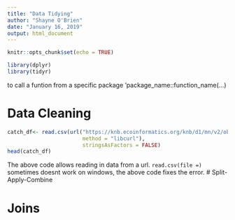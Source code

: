 ```yaml
---
title: "Data Tidying"
author: "Shayne O'Brien"
date: "January 16, 2019"
output: html_document
---
```


```r
knitr::opts_chunk$set(echo = TRUE)
```

```r
library(dplyr)
library(tidyr)
```
to call a funtion from a specific package 'package_name::function_name(...)

# Data Cleaning
```r
catch_df<- read.csv(url("https://knb.ecoinformatics.org/knb/d1/mn/v2/object/df35b.302.1", 
                        method = "libcurl"),
                        stringsAsFactors = FALSE)
head(catch_df)
```

The above code allows reading in data from a url. `read.csv(file =)` sometimes doesnt work on windows, the above code fixes the error.
# Split-Apply-Combine

# Joins